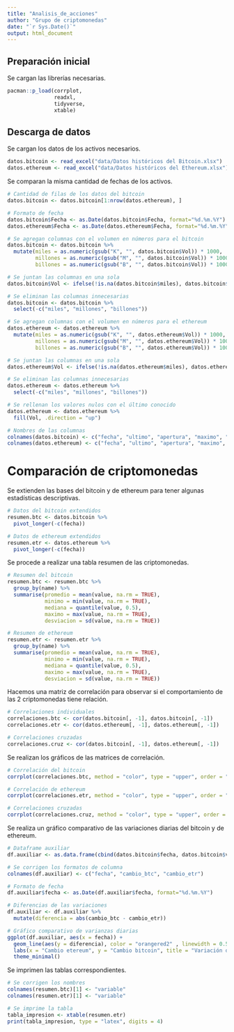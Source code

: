 ```yaml
---
title: "Analisis_de_acciones"
author: "Grupo de criptomonedas"
date: "`r Sys.Date()`"
output: html_document
---
```


## Preparación inicial

Se cargan las librerías necesarias.

```r
pacman::p_load(corrplot,
               readxl,
               tidyverse,
               xtable)
```

## Descarga de datos

Se cargan los datos de los activos necesarios.

```r
datos.bitcoin <- read_excel("data/Datos históricos del Bitcoin.xlsx")
datos.ethereum <- read_excel("data/Datos históricos del Ethereum.xlsx")
```

Se comparan la misma cantidad de fechas de los activos.

```r
# Cantidad de filas de los datos del bitcoin
datos.bitcoin <- datos.bitcoin[1:nrow(datos.ethereum), ]

# Formato de fecha
datos.bitcoin$Fecha <- as.Date(datos.bitcoin$Fecha, format="%d.%m.%Y")
datos.ethereum$Fecha <- as.Date(datos.ethereum$Fecha, format="%d.%m.%Y")

# Se agregan columnas con el volumen en números para el bitcoin
datos.bitcoin <- datos.bitcoin %>% 
  mutate(miles = as.numeric(gsub("K", "", datos.bitcoin$Vol)) * 1000,
         millones = as.numeric(gsub("M", "", datos.bitcoin$Vol)) * 1000000,
         billones = as.numeric(gsub("B", "", datos.bitcoin$Vol)) * 1000000000)

# Se juntan las columnas en una sola
datos.bitcoin$Vol <- ifelse(!is.na(datos.bitcoin$miles), datos.bitcoin$miles, ifelse(!is.na(datos.bitcoin$millones), datos.bitcoin$millones, ifelse(!is.na(datos.bitcoin$billones), datos.bitcoin$billones, NA)))

# Se eliminan las columnas innecesarias
datos.bitcoin <- datos.bitcoin %>% 
  select(-c("miles", "millones", "billones"))

# Se agregan columnas con el volumen en números para el ethereum
datos.ethereum <- datos.ethereum %>% 
  mutate(miles = as.numeric(gsub("K", "", datos.ethereum$Vol)) * 1000,
         millones = as.numeric(gsub("M", "", datos.ethereum$Vol)) * 1000000,
         billones = as.numeric(gsub("B", "", datos.ethereum$Vol)) * 1000000000)

# Se juntan las columnas en una sola
datos.ethereum$Vol <- ifelse(!is.na(datos.ethereum$miles), datos.ethereum$miles, ifelse(!is.na(datos.ethereum$millones), datos.ethereum$millones, ifelse(!is.na(datos.ethereum$billones), datos.ethereum$billones, NA)))

# Se eliminan las columnas innecesarias
datos.ethereum <- datos.ethereum %>% 
  select(-c("miles", "millones", "billones"))

# Se rellenan los valores nulos con el último conocido
datos.ethereum <- datos.ethereum %>% 
  fill(Vol, .direction = "up")

# Nombres de las columnas
colnames(datos.bitcoin) <- c("fecha", "ultimo", "apertura", "maximo", "minimo", "volumen", "variacion")
colnames(datos.ethereum) <- c("fecha", "ultimo", "apertura", "maximo", "minimo", "volumen", "variacion")
```

# Comparación de criptomonedas

Se extienden las bases del bitcoin y de ethereum para tener algunas estadísticas descriptivas.

```r
# Datos del bitcoin extendidos
resumen.btc <- datos.bitcoin %>% 
  pivot_longer(-c(fecha))

# Datos de ethereum extendidos
resumen.etr <- datos.ethereum %>% 
  pivot_longer(-c(fecha))
```

Se procede a realizar una tabla resumen de las criptomonedas.

```r
# Resumen del bitcoin
resumen.btc <- resumen.btc %>%
  group_by(name) %>%
  summarise(promedio = mean(value, na.rm = TRUE),
            minimo = min(value, na.rm = TRUE),
            mediana = quantile(value, 0.5),
            maximo = max(value, na.rm = TRUE),
            desviacion = sd(value, na.rm = TRUE))

# Resumen de ethereum
resumen.etr <- resumen.etr %>%
  group_by(name) %>%
  summarise(promedio = mean(value, na.rm = TRUE),
            minimo = min(value, na.rm = TRUE),
            mediana = quantile(value, 0.5),
            maximo = max(value, na.rm = TRUE),
            desviacion = sd(value, na.rm = TRUE))
```

Hacemos una matriz de correlación para observar si el comportamiento de las 2 criptomonedas tiene relación.

```r
# Correlaciones individuales
correlaciones.btc <- cor(datos.bitcoin[, -1], datos.bitcoin[, -1])
correlaciones.etr <- cor(datos.ethereum[, -1], datos.ethereum[, -1])

# Correlaciones cruzadas
correlaciones.cruz <- cor(datos.bitcoin[, -1], datos.ethereum[, -1])
```

Se realizan los gráficos de las matrices de correlación.

```r
# Correlación del bitcoin
corrplot(correlaciones.btc, method = "color", type = "upper", order = "hclust", addCoef.col = "lightcoral", number.cex = 0.7, number.digits = 3)

# Correlación de ethereum
corrplot(correlaciones.etr, method = "color", type = "upper", order = "hclust", addCoef.col = "lightcoral", number.cex = 0.7, number.digits = 3)

# Correlaciones cruzadas
corrplot(correlaciones.cruz, method = "color", type = "upper", order = "hclust", addCoef.col = "lightcoral", number.cex = 0.7, number.digits = 3)
```

Se realiza un gráfico comparativo de las variaciones diarias del bitcoin y de ethereum.

```r
# Dataframe auxiliar
df.auxiliar <- as.data.frame(cbind(datos.bitcoin$fecha, datos.bitcoin$variacion, datos.ethereum$variacion))

# Se corrigen los formatos de columna
colnames(df.auxiliar) <- c("fecha", "cambio_btc", "cambio_etr")

# Formato de fecha
df.auxiliar$fecha <- as.Date(df.auxiliar$fecha, format="%d.%m.%Y")

# Diferencias de las variaciones
df.auxiliar <- df.auxiliar %>% 
  mutate(diferencia = abs(cambio_btc - cambio_etr))

# Gráfico comparativo de varianzas diarias
ggplot(df.auxiliar, aes(x = fecha)) +
  geom_line(aes(y = diferencia), color = "orangered2" , linewidth = 0.5) +
  labs(x = "Cambio etereum", y = "Cambio bitcoin", title = "Variación diaria entre etereum y bitcoin") +
  theme_minimal()
```

Se imprimen las tablas correspondientes.

```r
# Se corrigen los nombres
colnames(resumen.btc)[1] <- "variable"
colnames(resumen.etr)[1] <- "variable"

# Se imprime la tabla
tabla_impresion <- xtable(resumen.etr)
print(tabla_impresion, type = "latex", digits = 4)
```

